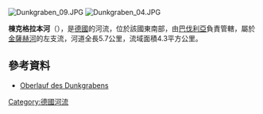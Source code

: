 {{Coord|48.91082|N|12.65153|E|display=title}}

[[Image:Dunkgraben_09.JPG|right]]
[[Image:Dunkgraben_04.JPG|right]]

'''棟克格拉本河'''（{{lang-de|Dunkgraben}}），是[[德國|德國]]的河流，位於該國東南部，由[[巴伐利亞|巴伐利亞]]負責管轄，屬於[[金薩赫河|金薩赫河]]的左支流，河道全長5.7公里，流域面積4.3平方公里。

==參考資料==
* [http://geoportal.bayern.de/bayernatlas/?X=5423402.93&Y=4547863.72&zoom=10&lang=de&topic=ba&bgLayer=tk Oberlauf des Dunkgrabens] {{Wayback|url=http://geoportal.bayern.de/bayernatlas/?X=5423402.93&Y=4547863.72&zoom=10&lang=de&topic=ba&bgLayer=tk |date=20150402174946 }} 

{{Germany-geo-stub}}
[[Category:德國河流|Category:德國河流]]